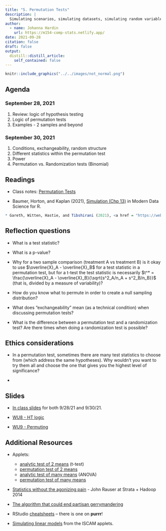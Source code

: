 ```yaml
---
title: "5. Permutation Tests"
description: |
  Simulating scenarios, simulating datasets, simulating random variables.
author:
  - name: Johanna Hardin
    url: https://m154-comp-stats.netlify.app/  
date: 2021-09-28
citation: false
draft: false
output:
  distill::distill_article:
    self_contained: false
---
```



```r
knitr::include_graphics("../../images/not_normal.png")
```



## Agenda <i class="fas fa-calendar-alt" target="_blank"></i>

### September 28, 2021

1. Review: logic of hypothesis testing
2. Logic of permutation tests
3. Examples - 2 samples and beyond



### September 30, 2021

1. Conditions, exchangeability, random structure
2. Different statistics within the permutation test
3. Power
4. Permutation vs. Randomization tests (Binomial)


## Readings <i class="fas fa-book-open"></i> 

* Class notes: <a href = "http://st47s.com/Math154/Notes/permschp.html" target= "_blank">Permutation Tests</a>

* Baumer, Horton, and Kaplan (2021), <a href = "https://mdsr-book.github.io/mdsr2e/ch-simulation.html" target = "_blank">Simulation (Chp 13)</a> in Modern Data Science for R.

```r
* Gareth, Witten, Hastie, and Tibshirani (2021), <a href = "https://web.stanford.edu/~hastie/ISLR2/ISLRv2_website.pdf" target = "_blank">The Bootstrap (section 5.2) </a> Introduction to Statistical Learning.
```

## Reflection questions <i class="fas fa-lightbulb"></i>

* What is a test statistic?

* What is a p-value?

* Why for a two sample comparison (treatment A vs treatment B) is it okay to use $\overline{X}_A - \overline{X}_B$ for a test statistic in a permutation test, but for a t-test the test statistic is necessarily $t^* = \frac{\overline{X}_A - \overline{X}_B}{\sqrt{s^2_A/n_A + s^2_B/n_B}}$  (that is, divided by a measure of variability)?

* How do you know what to permute in order to create a null sampling distribution?

* What does "exchangeability" mean (as a technical condition) when discussing permutation tests?

* What is the difference between a permutation test and a randomization test?  Are there times when doing a randomization test is possible?


## Ethics considerations <i class="fas fa-balance-scale"></i> 

* In a permutation test, sometimes there are many test statistics to choose from (which address the same hypotheses).  Why wouldn't you want to try them all and choose the one that gives you the highest level of significance?

* 

## Slides <i class="fas fa-desktop"></i> 


* <a href = "https://m154-comp-stats.netlify.app/slides/2021-09-28-permutations" target = "_blank">In class slides</a> for both 9/28/21 and 9/30/21.

* <a href = "https://m154-comp-stats.netlify.app/slides/Math154_WU8_HT.pdf" target = "_blank">WU8 - HT logic</a>

* <a href = "https://m154-comp-stats.netlify.app/slides/Math154_WU9_permute.pdf" target = "_blank">WU9 - Permuting</a>

## Additional Resources <i class="fas fa-laptop"></i> 


* Applets:
   - <a href = "http://www.rossmanchance.com/applets/2021/twopopmodels/TwoPopModels.html?population=model" target = "_blank">analytic test of 2 means</a>  (t-test)
   - <a href = "http://www.rossmanchance.com/applets/2021/anovashuffle/AnovaShuffle.htm?hideExtras=2" target = "_blank">permutation test of 2 means</a>
   - <a href = "http://www.rossmanchance.com/applets/AnovaSim.html" target = "_blank">analytic test of many means</a> (ANOVA)
   - <a href = "http://www.rossmanchance.com/applets/2021/comparegroups/CompareGroups.html" target = "_blank">permutation test of many means</a>
   
* <a href = "https://www.youtube.com/watch?v=5Dnw46eC-0o" target = "_blank">Statistics without the agonizing pain</a> - John Rauser at Strata + Hadoop 2014


* <a href = "https://www.youtube.com/watch?v=gRCZR_BbjTo&t=125s" target = "_blank">The algorithm that could end partisan gerrymandering</a>

* RStudio <a href = "https://www.rstudio.com/resources/cheatsheets/" target = "_blank">cheatsheets</a> -- there is one on **purrr**!

* [Simulating linear models](http://www.rossmanchance.com/applets/2021/regshuffle/regshuffle.htm) from the ISCAM applets.





